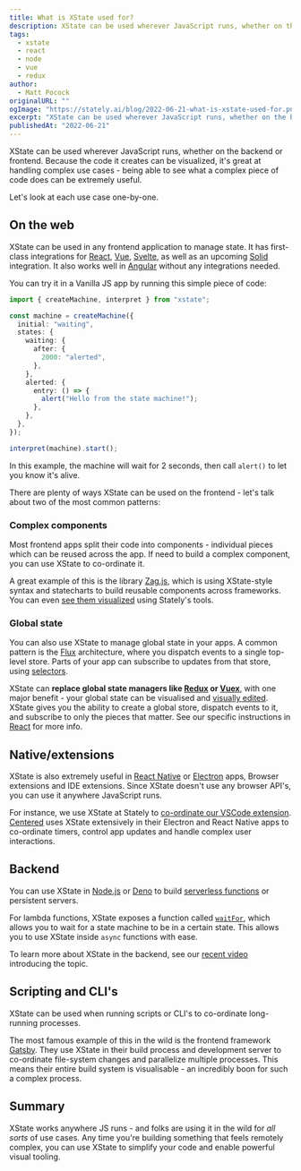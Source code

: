 ```yaml
---
title: What is XState used for?
description: XState can be used wherever JavaScript runs, whether on the backend or frontend. Because the code it creates can be visualized, it's great at handling complex use cases.
tags:
  - xstate
  - react
  - node
  - vue
  - redux
author:
  - Matt Pocock
originalURL: ""
ogImage: "https://stately.ai/blog/2022-06-21-what-is-xstate-used-for.png"
excerpt: "XState can be used wherever JavaScript runs, whether on the backend or frontend. Because the code it creates can be visualized, it's great at handling complex use cases."
publishedAt: "2022-06-21"
---
```


XState can be used wherever JavaScript runs, whether on the backend or frontend. Because the code it creates can be visualized, it's great at handling complex use cases - being able to see what a complex piece of code does can be extremely useful.

Let's look at each use case one-by-one.

## On the web

XState can be used in any frontend application to manage state. It has first-class integrations for [React](https://reactjs.org/), [Vue](https://vuejs.org/), [Svelte](https://svelte.dev/), as well as an upcoming [Solid](https://www.solidjs.com/) integration. It also works well in [Angular](https://angularjs.org/) without any integrations needed.

You can try it in a Vanilla JS app by running this simple piece of code:

```ts
import { createMachine, interpret } from "xstate";

const machine = createMachine({
  initial: "waiting",
  states: {
    waiting: {
      after: {
        2000: "alerted",
      },
    },
    alerted: {
      entry: () => {
        alert("Hello from the state machine!");
      },
    },
  },
});

interpret(machine).start();
```

In this example, the machine will wait for 2 seconds, then call `alert()` to let you know it's alive.

There are plenty of ways XState can be used on the frontend - let's talk about two of the most common patterns:

### Complex components

Most frontend apps split their code into components - individual pieces which can be reused across the app. If need to build a complex component, you can use XState to co-ordinate it.

A great example of this is the library [Zag.js](https://zagjs.com/components/react/accordion), which is using XState-style syntax and statecharts to build reusable components across frameworks. You can even [see them visualized](https://state-machine-viz.vercel.app/accordion) using Stately's tools.

### Global state

You can also use XState to manage global state in your apps. A common pattern is the [Flux](https://facebook.github.io/flux/docs/in-depth-overview/) architecture, where you dispatch events to a single top-level store. Parts of your app can subscribe to updates from that store, using [selectors](https://redux.js.org/usage/deriving-data-selectors).

XState can **replace global state managers like [Redux](https://redux.js.org/) or [Vuex](https://vuex.vuejs.org/)**, with one major benefit - your global state can be visualised and [visually edited](https://stately.ai/editor). XState gives you the ability to create a global store, dispatch events to it, and subscribe to only the pieces that matter. See our specific instructions in [React](https://xstate.js.org/docs/recipes/react.html#global-state-react-context) for more info.

## Native/extensions

XState is also extremely useful in [React Native](https://reactnative.dev/) or [Electron](https://www.electronjs.org/) apps, Browser extensions and IDE extensions. Since XState doesn't use any browser API's, you can use it anywhere JavaScript runs.

For instance, we use XState at Stately to [co-ordinate our VSCode extension](https://github.com/statelyai/xstate-tools/blob/6a91d6a5cdd4cf73c882175a2ad5fbe3b2a9910d/apps/extension/client/src/editorWebviewScript.ts#L90). [Centered](https://www.centered.app/) uses XState extensively in their Electron and React Native apps to co-ordinate timers, control app updates and handle complex user interactions.

## Backend

You can use XState in [Node.js](https://nodejs.org/en/) or [Deno](https://deno.land/) to build [serverless functions](https://vercel.com/docs/concepts/functions/serverless-functions) or persistent servers.

For lambda functions, XState exposes a function called [`waitFor`](https://xstate.js.org/docs/guides/interpretation.html#waitfor), which allows you to wait for a state machine to be in a certain state. This allows you to use XState inside `async` functions with ease.

To learn more about XState in the backend, see our [recent video](https://www.youtube.com/watch?v=qqyQGEjWSAw) introducing the topic.

## Scripting and CLI's

XState can be used when running scripts or CLI's to co-ordinate long-running processes.

The most famous example of this in the wild is the frontend framework [Gatsby](https://www.gatsbyjs.com/). They use XState in their build process and development server to co-ordinate file-system changes and parallelize multiple processes. This means their entire build system is visualisable - an incredibly boon for such a complex process.

## Summary

XState works anywhere JS runs - and folks are using it in the wild for _all sorts_ of use cases. Any time you're building something that feels remotely complex, you can use XState to simplify your code and enable powerful visual tooling.
